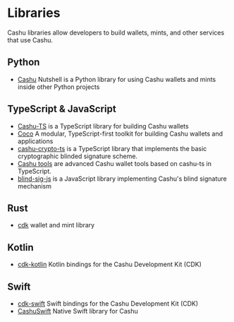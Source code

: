 
# Libraries

Cashu libraries allow developers to build wallets, mints, and other services that use Cashu.

## Python

- [Cashu](https://github.com/cashubtc/cashu) Nutshell is a Python library for using Cashu wallets and mints inside other Python projects

## TypeScript & JavaScript

- [Cashu-TS](https://github.com/cashubtc/cashu-ts) is a TypeScript library for building Cashu wallets
- [Coco](https://github.com/cashubtc/coco) A modular, TypeScript-first toolkit for building Cashu wallets and applications
- [cashu-crypto-ts](https://github.com/gandlafbtc/cashu-crypto-ts) is a TypeScript library that implements the basic cryptographic blinded signature scheme.
- [Cashu tools](https://github.com/gandlafbtc/cashu-tools) are advanced Cashu wallet tools based on cashu-ts in TypeScript.
- [blind-sig-js](https://github.com/supertestnet/blind-sig-js) is a JavaScript library implementing Cashu's blind signature mechanism

## Rust

- [cdk](https://github.com/cashubtc/cdk) wallet and mint library

## Kotlin

- [cdk-kotlin](https://github.com/cashubtc/cdk-kotlin) Kotlin bindings for the Cashu Development Kit (CDK)

## Swift

- [cdk-swift](https://github.com/cashubtc/cdk-swift) Swift bindings for the Cashu Development Kit (CDK)
- [CashuSwift](https://github.com/zeugmaster/CashuSwift) Native Swift library for Cashu


